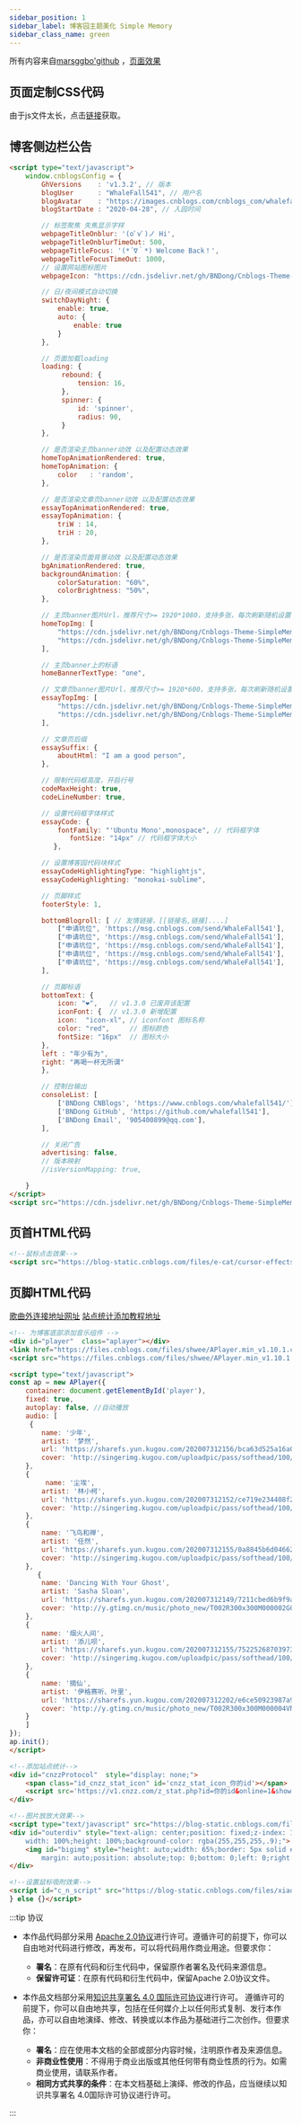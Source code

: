 ```yaml
---
sidebar_position: 1
sidebar_label: 博客园主题美化 Simple Memory
sidebar_class_name: green
---
```


所有内容来自[marsggbo'github](https://github.com/marsggbo/Cnblogs-Theme-SimpleMemory) ，[页面效果](https://www.cnblogs.com/whalefall541/)

## 页面定制CSS代码

由于js文件太长，点击[链接](https://files.cnblogs.com/files/whalefall541/%E9%A1%B5%E9%9D%A2%E5%AE%9A%E5%88%B6CSS%E4%BB%A3%E7%A0%81.css)获取。

## 博客侧边栏公告

```html
<script type="text/javascript">
    window.cnblogsConfig = {
        GhVersions    : 'v1.3.2', // 版本
        blogUser      : "WhaleFall541", // 用户名
        blogAvatar    : "https://images.cnblogs.com/cnblogs_com/whalefall541/1815978/t_200730122732u=251289958,1860898046&fm=26&gp=0.jpg?a=1596263261858", // 用户头像
        blogStartDate : "2020-04-28", // 入园时间

        // 标签聚焦 失焦显示字样
        webpageTitleOnblur: '(oﾟvﾟ)ノ Hi',
        webpageTitleOnblurTimeOut: 500,
        webpageTitleFocus: '(*´∇｀*) Welcome Back！',
        webpageTitleFocusTimeOut: 1000,
        // 设置网站图标图片
        webpageIcon: "https://cdn.jsdelivr.net/gh/BNDong/Cnblogs-Theme-SimpleMemory@master/img/webp/blog_logo.webp",

        // 日/夜间模式自动切换
        switchDayNight: {
            enable: true,
            auto: {
                enable: true
            }
        },

        // 页面加载loading
        loading: {
             rebound: {
                 tension: 16,
             },
             spinner: {
                 id: 'spinner',
                 radius: 90,
             }
        },

        // 是否渲染主页banner动效 以及配置动态效果
        homeTopAnimationRendered: true,
        homeTopAnimation: {
            color   : 'random',
        },

        // 是否渲染文章页banner动效 以及配置动态效果
        essayTopAnimationRendered: true,
        essayTopAnimation: {
            triW : 14,
            triH : 20,
        },

        // 是否渲染页面背景动效 以及配置动态效果
        bgAnimationRendered: true,
        backgroundAnimation: {
            colorSaturation: "60%",
            colorBrightness: "50%",
        },

        // 主页banner图片Url，推荐尺寸>= 1920*1080，支持多张，每次刷新随机设置一张。
        homeTopImg: [
            "https://cdn.jsdelivr.net/gh/BNDong/Cnblogs-Theme-SimpleMemory@master/img/webp/home_top_bg.webp",
            "https://cdn.jsdelivr.net/gh/BNDong/Cnblogs-Theme-SimpleMemory@master/img/webp/home_top_bg.webp"
        ],

        // 主页banner上的标语
        homeBannerTextType: "one",

        // 文章页banner图片Url，推荐尺寸>= 1920*600，支持多张，每次刷新随机设置一张。
        essayTopImg: [
            "https://cdn.jsdelivr.net/gh/BNDong/Cnblogs-Theme-SimpleMemory@master/img/webp/nothome_top_bg.webp",
            "https://cdn.jsdelivr.net/gh/BNDong/Cnblogs-Theme-SimpleMemory@master/img/webp/nothome_top_bg.webp"
        ],

        // 文章页后缀
        essaySuffix: {
            aboutHtml: "I am a good person",
        },

        // 限制代码框高度，开启行号
        codeMaxHeight: true,
        codeLineNumber: true,

        // 设置代码框字体样式
        essayCode: {
            fontFamily: "'Ubuntu Mono',monospace", // 代码框字体
               fontSize: "14px" // 代码框字体大小
           },

        // 设置博客园代码块样式
        essayCodeHighlightingType: "highlightjs",
        essayCodeHighlighting: "monokai-sublime",

        // 页脚样式
        footerStyle: 1,

        bottomBlogroll: [ // 友情链接，[[链接名,链接]....]
            ["申请坑位", 'https://msg.cnblogs.com/send/WhaleFall541'],
            ["申请坑位", 'https://msg.cnblogs.com/send/WhaleFall541'],
            ["申请坑位", 'https://msg.cnblogs.com/send/WhaleFall541'],
            ["申请坑位", 'https://msg.cnblogs.com/send/WhaleFall541'],
            ["申请坑位", 'https://msg.cnblogs.com/send/WhaleFall541'],
        ],

        // 页脚标语
        bottomText: {
            icon: "❤️",   // v1.3.0 已废弃该配置
            iconFont: {  // v1.3.0 新增配置
            icon:  "icon-xl", // iconfont 图标名称
            color: "red",     // 图标颜色
            fontSize: "16px"  // 图标大小
        },
        left : "年少有为",
        right: "再喝一杯无所谓"
        },

        // 控制台输出
        consoleList: [
            ['BNDong CNBlogs', 'https://www.cnblogs.com/whalefall541/'],
            ['BNDong GitHub', 'https://github.com/whalefall541'],
            ['BNDong Email', '905400899@qq.com'],
        ],

        // 关闭广告
        advertising: false,
        // 版本映射
        //isVersionMapping: true,

    }
</script>
<script src="https://cdn.jsdelivr.net/gh/BNDong/Cnblogs-Theme-SimpleMemory@v1.3.2/src/script/simpleMemory.min.js"></script>
```

## 页首HTML代码

```html
<!--鼠标点击效果-->
<script src="https://blog-static.cnblogs.com/files/e-cat/cursor-effects.js"></script>
```

## 页脚HTML代码

[歌曲外连接地址网址](http://music.xf1433.com/)
[站点统计添加教程地址](https://www.dbnuo.com/Cnblogs-Theme-SimpleMemory/docs/v1.1/#/Docs/Customization/statistical)

```html
<!-- 为博客底部添加音乐组件 -->
<div id="player"  class="aplayer"></div>
<link href="https://files.cnblogs.com/files/shwee/APlayer.min_v1.10.1.css" rel="stylesheet">
<script src="https://files.cnblogs.com/files/shwee/APlayer.min_v1.10.1.js"></script> 

<script type="text/javascript">
const ap = new APlayer({
    container: document.getElementById('player'),
    fixed: true,
    autoplay: false, //自动播放
    audio: [
     {
        name: '少年',
        artist: '梦然',
        url: 'https://sharefs.yun.kugou.com/202007312156/bca63d525a16a0616f627034dd952225/G170/M07/16/11/SocBAF3H3aqAUYOEADmpdloW3bU827.mp3',
        cover: 'http://singerimg.kugou.com/uploadpic/pass/softhead/100/20200316/20200316100918253.jpg',
    },
    {
         name: '尘埃',
        artist: '林小柯',
        url: 'https://sharefs.yun.kugou.com/202007312152/ce719e234408f2a051036e82fa2d3c66/G234/M01/01/17/iocBAF8VC52AVMU_AEUrEl4PAeg694.mp3',
        cover: 'http://singerimg.kugou.com/uploadpic/pass/softhead/100/20200717/20200717092613611085.jpg',
    }, 
    {
        name: '飞鸟和禅',
        artist: '任然',
        url: 'https://sharefs.yun.kugou.com/202007312155/0a8845b6d04662ec100a2451d97e8feb/G229/M09/13/0F/xZQEAF79mTeAKaQYAEhIqW4SCKE706.mp3',
        cover: 'http://singerimg.kugou.com/uploadpic/pass/softhead/100/20180511/20180511143205725.jpg',
    },
       {
        name: 'Dancing With Your Ghost',
        artist: 'Sasha Sloan',
        url: 'https://sharefs.yun.kugou.com/202007312149/7211cbed6b9f9aff2c882cdcb559fa6a/G164/M08/10/05/5A0DAF0Tb5KAba2GADBLeoi7JDs405.mp3',
        cover: 'http://y.gtimg.cn/music/photo_new/T002R300x300M000002G0MjC1C1DzQ.jpg',
    },
    {
        name: '烟火人间',
        artist: '添儿呗',
        url: 'https://sharefs.yun.kugou.com/202007312155/75225268703973b37f5032773d57ca3e/G229/M06/11/05/xZQEAF7XTwaAGgahAEDY_d8fN9A054.mp3',
        cover: 'http://singerimg.kugou.com/uploadpic/pass/softhead/100/20200414/20200414235715772797.jpg',
    },
    {
        name: '摘仙',
        artist: '伊格赛听、叶里',
        url: 'https://sharefs.yun.kugou.com/202007312202/e6ce50923987a990b986d1b3af081d64/G201/M0A/03/05/qZQEAF47vMmAQQKJACuOCD-UTD4341.mp3',
        cover: 'http://y.gtimg.cn/music/photo_new/T002R300x300M000004VNyEb4JwvZc.jpg',
    }
    ]
});
ap.init();
</script>

<!--添加站点统计-->
<div id="cnzzProtocol"  style="display: none;">
    <span class="id_cnzz_stat_icon" id='cnzz_stat_icon_你的id'></span>
    <script src='https://v1.cnzz.com/z_stat.php?id=你的id&online=1&show=line' type='text/javascript'></script>
</div>

<!--图片放放大效果-->
<script type="text/javascript" src="https://blog-static.cnblogs.com/files/jajian/img.enlarge.js"></script>
<div id="outerdiv" style="text-align: center;position: fixed;z-index: 1000;top: 0;left: 0;
    width: 100%;height: 100%;background-color: rgba(255,255,255,.9);">
    <img id="bigimg" style="height: auto;width: 65%;border: 5px solid #7e8c8d; 
        margin: auto;position: absolute;top: 0;bottom: 0;left: 0;right: 0;" src="" />
</div>

<!--设置鼠标吸附效果-->
<script id="c_n_script" src="https://blog-static.cnblogs.com/files/xiaokang01/js.js" color="240,230,140" opacity="1" count="75" zindex="-2">if(/Android|webOS|iPhone|iPod|BlackBerry/i.test(navigator.userAgent)) {
} else {}</script>
```

:::tip 协议

-   本作品代码部分采用 [Apache 2.0协议](https://www.apache.org/licenses/LICENSE-2.0)进行许可。遵循许可的前提下，你可以自由地对代码进行修改，再发布，可以将代码用作商业用途。但要求你：
    -   **署名**：在原有代码和衍生代码中，保留原作者署名及代码来源信息。
    -   **保留许可证**：在原有代码和衍生代码中，保留Apache 2.0协议文件。

-   本作品文档部分采用[知识共享署名 4.0 国际许可协议](http://creativecommons.org/licenses/by/4.0/)进行许可。 遵循许可的前提下，你可以自由地共享，包括在任何媒介上以任何形式复制、发行本作品，亦可以自由地演绎、修改、转换或以本作品为基础进行二次创作。但要求你：
    -   **署名**：应在使用本文档的全部或部分内容时候，注明原作者及来源信息。
    -   **非商业性使用**：不得用于商业出版或其他任何带有商业性质的行为。如需商业使用，请联系作者。
    -   **相同方式共享的条件**：在本文档基础上演绎、修改的作品，应当继续以知识共享署名 4.0国际许可协议进行许可。

:::
